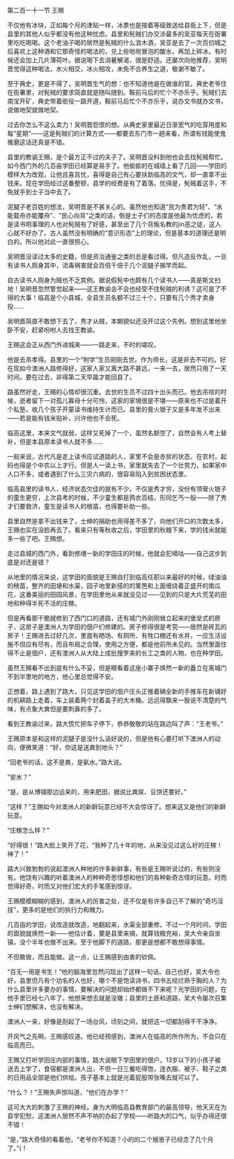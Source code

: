 

第二百一十一节 王赐

不仅他有冰块，正如每个月的津贴一样，冰票也是按着等级致送给县衙上下，但是县里的其他人似乎都没有他这种忧虑。县里和髡贼们办交涉最多的吴亚每天在衙署里吃吃喝喝。这个老油子喝的居然是髡贼的什么浪木酒，吴亚是去了一次百仞城之后喜欢上这种酒和它那奇怪的喝法的，兑上些咝咝冒泡的酸水，再加上碎冰。有时候还会加上几片薄荷叶。据说喝下去消暑解渴，很是舒适。还屡次向他推荐，吴明晋觉得这种喝法，水火相交，冰火相攻，未免不合养生之道，敬谢不敏了。

至于典史，更是不得了，吴明晋生气的想：也不知道他是在做谁的官。典史老爷住在衙署里，对髡贼的要求简直就是随叫随到。鞍前马后的忙个不亦乐乎。髡贼们去南宝开矿，典史带着衙役一路开道，鞍前马后忙个不亦乐乎，说办文书就办文书，说做地契就做地契。

过去你怎么不这么卖力！吴明晋怨恨的想。从典史家里最近日渐宽气的吃穿用度和每“星期”――这是髡贼们的计算方式――都要去东门市一趟来看，所谓有钱能使鬼推磨这话还真是不错。

县里的教谕王赐，是个最方正不过的夫子了。吴明晋没料到他也会去找髡贼帮忙。如今西门外的几百亩学田已经算是易手了。他偷偷的在城墙上看了几回――学田的模样大为改观，让他且喜且忧，喜得是自己有心要扶助临高的文气，却一直拿不出钱来。现在学田经过这番整顿，县学的经费是有了着落。忧得是，髡贼着这手，不免就手到士子当中去了。

泥腿子老百姓的想法，吴明晋是不甚关心的。虽然他也知道“民为贵君为轻”、“水能载舟亦能覆舟”、“民心向背”之类的话，倒是士子们的态度是他最为忧虑的，若是读书明事理的人也对髡贼有了好感，甚至出了几个背叛名教的jin恶之徒，这人心就不好办了。古人虽然没有明确的“意识形态”上的理论，但是基本的道理还是明白的。所以他对此一直很担心。

吴明晋没读过太多的史籍，但是资治通鉴之类的总是看过得。但凡造反作乱，一旦有读书人厕身其中，流毒祸害就会百倍千倍于几个泥腿子揭竿而起。

自古读书人厕身为贼也不乏其例。据说假髡中也颇有几个读书人――真是斯文扫地！吴明晋忽然警觉起来――这王教谕会不会也经受不住髡贼的利诱？这可是了不得的大事！临高是个小县城，全县生员名额不过三十个，只要有几个秀才卖身投……

吴明晋简直不敢想下去了，秀才从贼，本朝貌似还没开过这个先例。想到这里他坐卧不安，赶紧吩咐人去找王教谕。

王赐这会正从西门外进城来――一路走来，不时的嗟叹。

他是去吊孝得。县里的一个“附学”生员刚刚去世。作为师长，这是非去不可的。好在现如今澳洲人路修得好，这家人家又离大路不甚远，一来一去，居然只用了一天时间。要在过去，非得第二天早晨才能回县了。

路虽然好走，王赐的心情却很沉重。去世的生员不过四十出头而已。他去吊唁的时候，逝者留下一对孤儿寡母十分可怜，这家的家境很是不堪――原来也不过是着开个私塾，收几个孩子开蒙读书维持生计而已。县里的膏火银子又是多年发不出来――若是能有钱米贴补，兴许他也不会死。

临高这里，本来文气就弱，这样又死掉了一个，虽然名额空了，自然会有人考上替补，但是本县原本读书人就不多……

一般来说，古代凡是走上读书应试道路的人，家里不会是赤贫的状态，在农村，起码也得是个中农以上才行。但是人一读上书，家里就失去了一个壮劳力，如果家中人口不多，或者遇到了什么三灾六病的，很容易陷入到贫困状态里。

临高县里的读书人，经济状态欠佳的就有不少。不仅是秀才穷，没份有领膏火银子的童生更穷，上次县考的时候，不少童生都是鹑衣百结，形同乞丐一般――除了秀才们要救济，童生是读书人的根苗，也得要补助一些。

县里自然是拿不出钱来了，士绅的捐助也用得差不多了，向他们开口的次数太多，王赐也实在没脸再去了。看来只有等秋收之后，学田里的秋粮下来，学的钱米就能多一些了吧。王赐想。

走过县城的西门外，看到修缮一新的学田庄的时候，他就会犯嘀咕――自己这步到底是对还是错？

从地里的情况来说，这学田的面貌是王赐自打到临高任职以来最好的时候，绿油油的秧苗，整齐的田埂和水渠，园子地里新搭的的篱笆和上面缠绕着正盛开的南瓜花，这番美丽的田园风景，在学田里他从来就没见过――见到的只是大片荒芜的田地和种得半死不活的庄稼。

但是再看那干脆就修到了西门口的道路，还有城门外刚刚耸立起来的堡垒式的房子，这房子是澳洲人为学田的佃户们修建的。房子修得很是考究――居然是砖瓦的房子！王赐进去过好几次，里面有晒场、有厕所、有牲口棚还有水井，一应生活设施不但应有尽有，而且布局之合理，使用之方便，都是他前所未见的。当然里面住得不止是佃户，还有澳洲人从大陆上成批搜罗来的长工之类的人物，也在种学田。

虽然王赐看不出到底有什么不妥，但是眼看着这座小寨子焕然一新的矗立在离城门不到半里地的地方，他心里总觉得不安。

正想着，路上遇到了路大，只见这学田的佃户庄头正推着辆全新的手推车在新铺好的机耕路上走着，车上装着两个封着盖子的大木桶。远远得飘来一股说不清楚的气味，有点象大粪但是要刺鼻的多了。

看到王教谕过来，路大慌忙把车子停下，恭恭敬敬的站在路边叫了声：“王老爷。”

王赐原本是和这样的泥腿子是没什么话好说的，但是他有心要打听下澳洲人的动向，便微笑道：“好，你这是送粪到地头？”

“回老爷的话，这不是粪，是氨水。”路大说。

“安水？”

“是，是从博铺那边运来的，用来肥田，据说比粪尿、豆饼还要好。”

“这样？”王赐如今对澳洲人的新鲜玩意已经不大会惊讶了。想来这又是他们的新鲜玩意。

“庄稼怎么样？”

“好得很！”路大脸上笑开了花，“我种了几十年的地，从来没见过这么好的庄稼！神了！”

路大兴致勃勃的说起澳洲人种地的许多新鲜事，有些是王赐听说过的，有些则没有。他饶有兴趣的听着澳洲人的种种奇思怪想和他们的各种新奇古怪的玩意。时而觉得好奇，时而又对他们宏大的手笔感到惊讶。

王赐模模糊糊的感到，澳洲人的厉害之处，还不仅是有许多自己不了解的“奇巧淫技”，更多的是他们的执行力和魄力。

几百亩的学田，说改造就改造，地翻起来，水渠全部重修。不过一个月时间，学田的面貌就焕然一新――他估计着，要是县里来搞，就算钱粮充裕，吴大令亲自坐镇，没个半年也做不出来。至于他脚下的道路，那更是想都不敢想得事情。

不但敢做，而且能做。这一点，让王赐感到由衷的钦佩。

“百无一用是书生！”他的脑海里忽然闪现出了这样一句话。自己也好，吴大令也好，县里但凡有个功名的人也好，哪个不是饱读诗书，四书五经烂熟于胸的人？为什么县里许多要办的事情，要解决的问题却始终都做不下来呢？光学田的问题，在他手里已经七八年了，他想来想去就是没辙；县里的土匪和道路，吴大令屡次召集士绅们想解决，也没有解决。

澳洲人一来，好像是刮起了一场台风，顷刻之间，就把这一切都刮得干干净净。

开风气之先啊。王赐感叹道。他已经预感到，澳洲人在临高的所作所为，不会只在临高而已。

王赐又打听学田庄内部的事情，路大说眼下学田里的佃户，13岁以下的小孩子被送去上学了，食宿都是澳洲人出，不但一日三餐吃得饱，连衣服、被子、鞋子之类的日用品全部是他们供给。孩子基本上就是光着屁股带张嘴去就可以了。

“什么？！”王赐失声惊叫道，“他们在办学？”

这可大大的刺激了王赐的神经。身为大明临高县教育部门的最高领导，他天天在为县学犯愁，这澳洲人居然不声不响的办起了学校――听路大的口气，似乎办得还很不错！

“是，”路大奇怪的看着他，“老爷你不知道？小的的二个猴崽子已经念了几个月了。”(！

